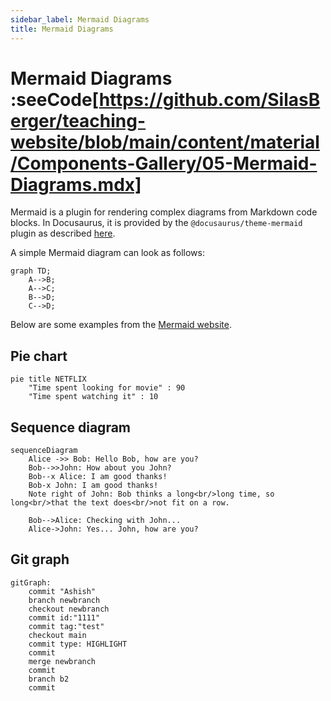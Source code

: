 ```yaml
---
sidebar_label: Mermaid Diagrams
title: Mermaid Diagrams
---
```


# Mermaid Diagrams :seeCode[https://github.com/SilasBerger/teaching-website/blob/main/content/material/Components-Gallery/05-Mermaid-Diagrams.mdx]
Mermaid is a plugin for rendering complex diagrams from Markdown code blocks. In Docusaurus, it is provided by the
`@docusaurus/theme-mermaid` plugin as described [here](https://docusaurus.io/docs/next/markdown-features/diagrams).

A simple Mermaid diagram can look as follows:
```mermaid
graph TD;
    A-->B;
    A-->C;
    B-->D;
    C-->D;
```

Below are some examples from the [Mermaid website](https://mermaid.js.org/syntax/examples.html).

## Pie chart
```mermaid
pie title NETFLIX
    "Time spent looking for movie" : 90
    "Time spent watching it" : 10
```

## Sequence diagram
```mermaid
sequenceDiagram
    Alice ->> Bob: Hello Bob, how are you?
    Bob-->>John: How about you John?
    Bob--x Alice: I am good thanks!
    Bob-x John: I am good thanks!
    Note right of John: Bob thinks a long<br/>long time, so long<br/>that the text does<br/>not fit on a row.

    Bob-->Alice: Checking with John...
    Alice->John: Yes... John, how are you?
```

## Git graph
```mermaid
gitGraph:
    commit "Ashish"
    branch newbranch
    checkout newbranch
    commit id:"1111"
    commit tag:"test"
    checkout main
    commit type: HIGHLIGHT
    commit
    merge newbranch
    commit
    branch b2
    commit
```
